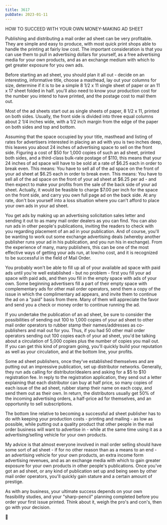 ```yaml
---
title: 3617
pubDate: 2023-01-11
---
```


HOW TO SUCCEED WITH YOUR OWN MONEY-MAKING AD SHEET

Publishing and distributing a mail order ad sheet can be very
profitable.  They are simple and easy to produce, with most
quick print shops able to handle the printing at fairly low
cost.  The  important consideration is that you can use them to
pull in advertising dollars for yourself, as a free advertising
media for your own products, and as an exchange medium with
which to get greater exposure for you own ads.



Before starting an ad sheet, you should plan it all out - decide
on an interesting, informative title, choose a masthead, lay out
your columns for size, determine if it is to be a simple 8 1/2 x
11 single sheet of paper or an 11 x 17 sheet folded in half. 
you'll also need to know your production cost for the number you
intend to have printed, and the postage cost to mail them out.



Most of the ad sheets start out as single sheets of paper, 8 1/2
x 11, printed on both sides.  Usually, the front side is divided
into three equal columns about 2 1/4 inches wide, with a 1/2
inch margin from the edge of the paper on both sides and top and
bottom.



Assuming that the space occupied by your title, masthead and
listing of rates for advertisers interested in placing an ad
with you is two inches deep, this leaves you about 24 inches of
advertising space to sell on the front side.  Figuring a cost of
$50 for 1,000 copies of such an ad sheet, printed both sides,
and a third-class bulk-rate postage of $110, this means that
your 24 inches of ad space will have to be sold at a rate of
$6.25 each in order to break even. This means:  You have to sell
all of the ad space on the front of your ad sheet at $6.25 each
in order to break even.  This means:  You have to sell all of
the ad space on the front of your ad sheet at $6.25 per ad - and
then expect to make your profits from the sale of the back side
of your ad sheet.  Actually, it would be feasible to charge
$7.00 per inch for the space on the front side, and carry you
own full page ad on the back side.  At any rate, don't box
yourself into a loss situation where you can't afford to place
your own ads in your ad sheet.



You get ads by making up an advertising solicitation sales
letter and sending it out to as many mail order dealers as you
can find.  You can also run ads in other people's publications,
inviting the readers to check with you regarding placement of an
ad in your publication.  And of course, you'll be wanting to
work out some exchange advertising deals (whereby another
publisher runs your ad in his publication, and you run his in
exchange).  From the experience of many, many publishers, this
can be one of the most effective ways of getting your ads run,
at low/no cost, and it is recognized to be successful in the
field of Mail Order.



You probably won't be able to fill up all of your available ad
space with paid ads until you're well established - but no
problem - first you fill your ad space with paid ads, and then
you fill in the empty space with ads of your own.  Some
beginning advertisers fill a part of their empty space with
complementary ads for other mail order operators, send them a
copy of the issue in which the complimentary ad appears, and
invite them to continue the ad on a "paid" basis from there. 
Many of them will appreciate the favor and send you a check or
money order to continue running the ad.



If you undertake the publication of an ad sheet, be sure to
consider the possibilities of sending out 100 to 1,000 copies of
your ad sheet to other mail order operators to rubber stamp
their names/addresses as co-publishers and mail out for you. 
Thus, if you had 50 other mail order operators sending out 100
copies each of your ad sheet, you'd be talking about a
circulation of 5,000 copies plus the number of copies you mail
out.  If you can get this kind of program going, you'll quickly
build your reputation as well as your circulation, and at the
bottom line, your profits.



Some ad sheet publishers, once they've established themselves
and are putting out an impressive publication, set up
distributor networks.  Generally, they run ads calling for
distributor/dealers and asking for a $5 to $10 registration fee.
 In reply to the registration application, they send out a
letter explaining that each distributor can buy at half price,
so many copies of each issue of the ad sheet, rubber stamp their
name on each copy, and send them out as their own. In return,
the distributors usually get 50% of the incoming advertising
orders, a half-price ad for themselves, and an opportunity to
sell subscriptions.



The bottom line relative to becoming a successful ad sheet
publisher has to do with keeping your production costs -
printing and mailing - as low as possible, while putting out a
quality product that other people in the mail order business
will want to advertise in - while at the same time using it as a
advertising/selling vehicle for your own products.



My advice is that almost everyone involved in mail order selling
should have some sort of ad sheet - if for no other reason than
as a means to an end - an advertising vehicle for your own
products, an extra income form advertising revenues, and as an
exchange media with which to gain greater exposure for your own
products in other people's publications.  Once you've got an ad
sheet, or any kind of publication set up and being seen by other
mail order operators, you'll quickly gain stature and a certain
amount of prestige.



As with any business, your ultimate success depends on your own
feasibility studies, and your "sharp-pencil" planning completed
before you order your first issue printed.  Think about it,
weigh the pro's and con's, then go with your decision.



